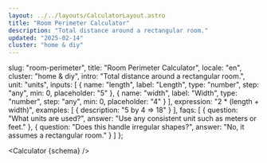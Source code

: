```yaml
---
layout: ../../layouts/CalculatorLayout.astro
title: "Room Perimeter Calculator"
description: "Total distance around a rectangular room."
updated: "2025-02-14"
cluster: "home & diy"
---
```


  slug: "room-perimeter",
  title: "Room Perimeter Calculator",
  locale: "en",
  cluster: "home & diy",
  intro: "Total distance around a rectangular room.",
  unit: "units",
  inputs: [
    { name: "length", label: "Length", type: "number", step: "any", min: 0, placeholder: "5" },
    { name: "width", label: "Width", type: "number", step: "any", min: 0, placeholder: "4" }
  ],
  expression: "2 * (length + width)",
  examples: [
    { description: "5 by 4 ⇒ 18" }
  ],
  faqs: [
    { question: "What units are used?", answer: "Use any consistent unit such as meters or feet." },
    { question: "Does this handle irregular shapes?", answer: "No, it assumes a rectangular room." }
  ]
};

<Calculator {schema} />
